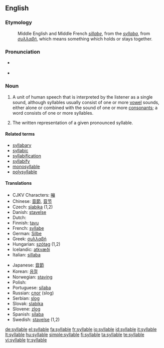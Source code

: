 ==English==

===Etymology===
: Middle English and Middle French ''[[sillabe]]'', from the {{etyl|la}} ''[[syllaba]]'', from {{etyl|grc}} ''[[συλλαβή]]'', which means something which holds or stays together.

===Pronunciation===
* {{a|RP|US}} {{IPA|/ˈsɪləbɫ/}}
* {{audio|en-uk-syllable.ogg|Audio (UK)}}

===Noun===
{{en-noun}}

# {{linguistics}} A unit of human speech that is interpreted by the listener as a single sound, although syllables usually consist of one or more [[vowel]] sounds, either alone or combined with the sound of one or more [[consonant]]s; a word consists of one or more syllables.
# The written representation of a given pronounced syllable.

====Related terms====
* [[syllabary]]
* [[syllabic]]
* [[syllabification]]
* [[syllabify]]
* [[monosyllable]]
* [[polysyllable]]

====Translations====
{{trans-top|}}
* CJKV Characters: [[嘣]]
* Chinese: [[音節]], [[音节]]
* Czech: [[slabika]] {{f}} (1,2)
* Danish: [[stavelse]]
* Dutch: {{t+|nl|lettergreep|f}}
* Finnish: [[tavu]]
* French: [[syllabe]] {{f}}
* German: [[Silbe]] {{f}}
* Greek: [[συλλαβή]] {{f}}
* Hungarian: [[szótag]] (1,2)
* Icelandic: [[atkvæði]] {{n}}
* Italian: [[sillaba]] {{f}}
{{trans-mid}}
* Japanese: [[音節]]
* Korean: [[음절]]
* Norwegian: [[staving]] {{f}}
* Polish: {{t+|pl|sylaba|f}}
* Portuguese: [[sílaba]] {{f}}
* Russian: [[слог]] {{m}} (slog)
* Serbian: [[slog]] {{m}}
* Slovak: [[slabika]] {{f}}
* Slovene: [[zlog]] {{m}}
* Spanish: [[sílaba]] {{f}}
* Swedish: [[stavelse]] {{c}} (1,2)
{{trans-bottom}}

[[de:syllable]]
[[el:syllable]]
[[fa:syllable]]
[[fr:syllable]]
[[io:syllable]]
[[id:syllable]]
[[it:syllable]]
[[lt:syllable]]
[[hu:syllable]]
[[simple:syllable]]
[[fi:syllable]]
[[ta:syllable]]
[[te:syllable]]
[[vi:syllable]]
[[tr:syllable]]